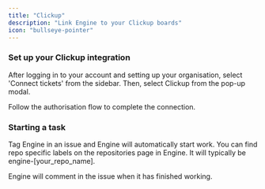 ```yaml
---
title: "Clickup"
description: "Link Engine to your Clickup boards"
icon: "bullseye-pointer"
---
```


### **Set up your Clickup integration**

After logging in to your account and setting up your organisation, select 'Connect tickets' from the sidebar. Then, select Clickup from the pop-up modal.

Follow the authorisation flow to complete the connection.

### **Starting a task**

Tag Engine in an issue and Engine will automatically start work. You can find repo specific labels on the repositories page in Engine. It will typically be engine-[your_repo_name].

Engine will comment in the issue when it has finished working.
